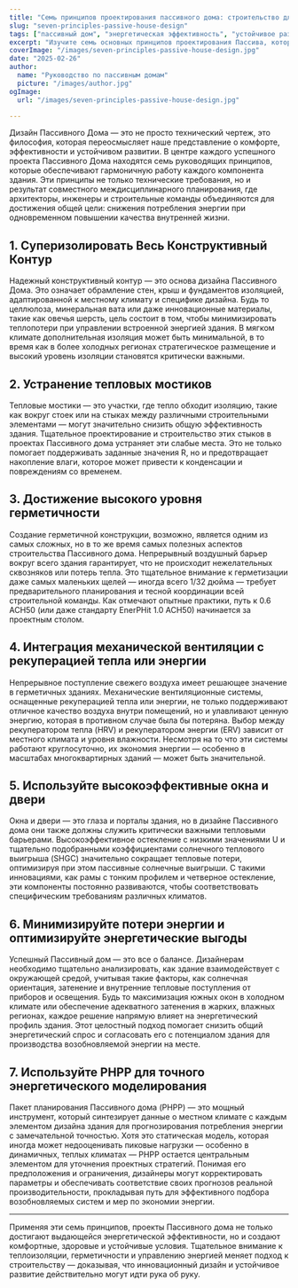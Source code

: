 ```yaml
---
title: "Семь принципов проектирования пассивного дома: строительство для эффективности и комфорта"
slug: "seven-principles-passive-house-design"
tags: ["пассивный дом", "энергетическая эффективность", "устойчивое развитие", "принципы проектирования"]
excerpt: "Изучите семь основных принципов проектирования Пассива, которые обеспечивают превосходную энергоэффективность, исключительное качество воздуха в помещении и долговечный комфорт в любом климате."
coverImage: "/images/seven-principles-passive-house-design.jpg"
date: "2025-02-26"
author:
  name: "Руководство по пассивным домам"
  picture: "/images/author.jpg"
ogImage:
  url: "/images/seven-principles-passive-house-design.jpg"

---
```

Дизайн Пассивного Дома — это не просто технический чертеж, это философия, которая переосмысляет наше представление о комфорте, эффективности и устойчивом развитии. В центре каждого успешного проекта Пассивного Дома находятся семь руководящих принципов, которые обеспечивают гармоничную работу каждого компонента здания. Эти принципы не только технические требования, но и результат совместного междисциплинарного планирования, где архитекторы, инженеры и строительные команды объединяются для достижения общей цели: снижения потребления энергии при одновременном повышении качества внутренней жизни.

## 1. Суперизолировать Весь Конструктивный Контур

Надежный конструктивный контур — это основа дизайна Пассивного Дома. Это означает обрамление стен, крыш и фундаментов изоляцией, адаптированной к местному климату и специфике дизайна. Будь то целлюлоза, минеральная вата или даже инновационные материалы, такие как овечья шерсть, цель состоит в том, чтобы минимизировать теплопотери при управлении встроенной энергией здания. В мягком климате дополнительная изоляция может быть минимальной, в то время как в более холодных регионах стратегическое размещение и высокий уровень изоляции становятся критически важными.
## 2. Устранение тепловых мостиков

Тепловые мостики — это участки, где тепло обходит изоляцию, такие как вокруг стоек или на стыках между различными строительными элементами — могут значительно снизить общую эффективность здания. Тщательное проектирование и строительство этих стыков в проектах Пассивного дома устраняет эти слабые места. Это не только помогает поддерживать заданные значения R, но и предотвращает накопление влаги, которое может привести к конденсации и повреждениям со временем.

## 3. Достижение высокого уровня герметичности

Создание герметичной конструкции, возможно, является одним из самых сложных, но в то же время самых полезных аспектов строительства Пассивного дома. Непрерывный воздушный барьер вокруг всего здания гарантирует, что не происходит нежелательных сквозняков или потерь тепла. Это тщательное внимание к герметизации даже самых маленьких щелей — иногда всего 1/32 дюйма — требует предварительного планирования и тесной координации всей строительной команды. Как отмечают опытные практики, путь к 0.6 ACH50 (или даже стандарту EnerPHit 1.0 ACH50) начинается за проектным столом.
## 4. Интеграция механической вентиляции с рекуперацией тепла или энергии

Непрерывное поступление свежего воздуха имеет решающее значение в герметичных зданиях. Механические вентиляционные системы, оснащенные рекуперацией тепла или энергии, не только поддерживают отличное качество воздуха внутри помещений, но и улавливают ценную энергию, которая в противном случае была бы потеряна. Выбор между рекуператором тепла (HRV) и рекуператором энергии (ERV) зависит от местного климата и уровня влажности. Несмотря на то что эти системы работают круглосуточно, их экономия энергии — особенно в масштабах многоквартирных зданий — может быть значительной.

## 5. Используйте высокоэффективные окна и двери

Окна и двери — это глаза и порталы здания, но в дизайне Пассивного дома они также должны служить критически важными тепловыми барьерами. Высокоэффективное остекление с низкими значениями U и тщательно подобранными коэффициентами солнечного теплового выигрыша (SHGC) значительно сокращает тепловые потери, оптимизируя при этом пассивные солнечные выигрыши. С такими инновациями, как рамы с тонким профилем и четверное остекление, эти компоненты постоянно развиваются, чтобы соответствовать специфическим требованиям различных климатов.
## 6. Минимизируйте потери энергии и оптимизируйте энергетические выгоды

Успешный Пассивный дом — это все о балансе. Дизайнерам необходимо тщательно анализировать, как здание взаимодействует с окружающей средой, учитывая такие факторы, как солнечная ориентация, затенение и внутренние тепловые поступления от приборов и освещения. Будь то максимизация южных окон в холодном климате или обеспечение адекватного затенения в жарких, влажных регионах, каждое решение напрямую влияет на энергетический профиль здания. Этот целостный подход помогает снизить общий энергетический спрос и согласовать его с потенциалом здания для производства возобновляемой энергии на месте.

## 7. Используйте PHPP для точного энергетического моделирования

Пакет планирования Пассивного дома (PHPP) — это мощный инструмент, который синтезирует данные о местном климате с каждым элементом дизайна здания для прогнозирования потребления энергии с замечательной точностью. Хотя это статическая модель, которая иногда может недооценивать пиковые нагрузки — особенно в динамичных, теплых климатах — PHPP остается центральным элементом для уточнения проектных стратегий. Понимая его предположения и ограничения, дизайнеры могут корректировать параметры и обеспечивать соответствие своих прогнозов реальной производительности, прокладывая путь для эффективного подбора возобновляемых систем и мер по экономии энергии.

---

Применяя эти семь принципов, проекты Пассивного дома не только достигают выдающейся энергетической эффективности, но и создают комфортные, здоровые и устойчивые условия. Тщательное внимание к теплоизоляции, герметичности и управлению энергией меняет подход к строительству — доказывая, что инновационный дизайн и устойчивое развитие действительно могут идти рука об руку.

